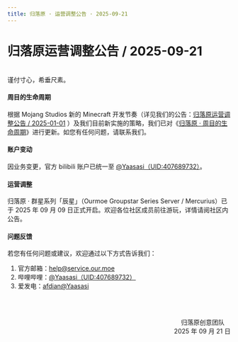 ```yaml
---
title: 归落原 · 运营调整公告 · 2025-09-21
---
```


# 归落原运营调整公告 / 2025-09-21

<br/>
谨付寸心，希垂尺素。

#### 周目的生命周期

根据 Mojang Studios 新的 Minecraft 开发节奏（详见我们的公告：[归落原运营调整公告 / 2025-01-01](2025-01-01) ）及我们目前新实施的策略，我们已对《[归落原 · 周目的生命周期](../../docs/wiki/lifecycle_of_playthrough)》进行更新。如您有任何问题，请联系我们。


#### 账户变动

因业务变更，官方 bilibili 账户已统一至 [@Yaasasi（UID:407689732）](https://space.bilibili.com/407689732)。


#### 运营调整

归落原 · 群星系列「辰星」（Ourmoe Groupstar Series Server / Mercurius）已于 2025 年 09 月 09 日正式开启。欢迎各位社区成员前往游玩，详情请阅社区内公告。


#### 问题反馈

若您有任何问题或建议，欢迎通过以下方式告诉我们：

1. 官方邮箱：help@service.our.moe
2. 哔哩哔哩：[@Yaasasi（UID:407689732）](https://space.bilibili.com/407689732)
3. 爱发电：[afdian@Yaasasi](https://afdian.com/@Yaasasi)


<br /><br /><p align="right">归落原创意团队&emsp;<br />2025 年 09 月 21 日</p>